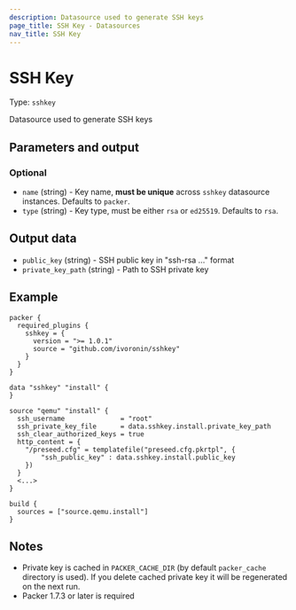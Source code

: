 ```yaml
---
description: Datasource used to generate SSH keys
page_title: SSH Key - Datasources
nav_title: SSH Key
---
```


# SSH Key

Type: `sshkey`

Datasource used to generate SSH keys

## Parameters and output

### Optional

  - `name` (string) - Key name, **must be unique** across `sshkey` datasource instances. Defaults to `packer`.
  - `type` (string) - Key type, must be either `rsa` or `ed25519`. Defaults to `rsa`.

## Output data

  - `public_key` (string) - SSH public key in "ssh-rsa ..." format
  - `private_key_path` (string) - Path to SSH private key

## Example

```hcl
packer {
  required_plugins {
    sshkey = {
      version = ">= 1.0.1"
      source = "github.com/ivoronin/sshkey"
    }
  }
}

data "sshkey" "install" {
}

source "qemu" "install" {
  ssh_username              = "root"
  ssh_private_key_file      = data.sshkey.install.private_key_path
  ssh_clear_authorized_keys = true
  http_content = {
    "/preseed.cfg" = templatefile("preseed.cfg.pkrtpl", {
        "ssh_public_key" : data.sshkey.install.public_key
    })
  }
  <...>
}

build {
  sources = ["source.qemu.install"]
}
```

## Notes

  - Private key is cached in `PACKER_CACHE_DIR` (by default `packer_cache` directory is used). If you delete cached private key it will be regenerated on the next run.
  - Packer 1.7.3 or later is required
